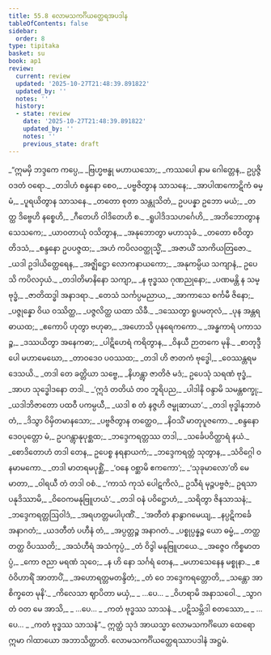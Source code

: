 ```yaml
---
title: 55.8 လောမသကင်္ဂိယတ္ထေရအပဒါန
tableOfContents: false
sidebar:
  order: 8
type: tipitaka
basket: su
book: ap1
review:
  current: review
  updated: '2025-10-27T21:48:39.891822'
  updated_by: ''
  notes: ''
  history:
  - state: review
    date: '2025-10-27T21:48:39.891822'
    updated_by: ''
    notes: ''
    previous_state: draft
---
```



<ReviewStatus review={frontmatter.review} showDetails={true} />

<HypothesisAnnotation frontmatter={frontmatter} />

<DynamicBreadcrumb />

<Division number="225" book="ap1" e="ch" v="20" p="415">

<Paragraph number="7573" type="verses" book="ap1">
_“ဣမမှိ ဘဒ္ဒကေ ကပ္ပေ,_  
_ဗြဟ္မဗန္ဓု မဟာယသော;_  
_ကဿပေါ နာမ ဂေါတ္တေန,_  
ဥပ္ပဇ္ဇိ ဝဒတံ ဝရော._  

</Paragraph>

</Division>
<Division number="226" book="ap1" e="ch" v="20" p="415">

<Paragraph number="7574" type="verses" book="ap1">
_တဒါဟံ စန္ဒနော စေဝ,_  
_ပဗ္ဗဇိတွာန သာသနေ;_  
_အာပါဏကောဋိကံ ဓမ္မံ,_  
_ပူရယိတွာန သာသနေ._  

</Paragraph>

</Division>
<Division number="227" book="ap1" e="ch" v="20" p="415">

<Paragraph number="7575" type="verses" book="ap1">
_တတော စုတာ သန္တုသိတံ,_  
ဥပပန္နာ ဥဘော မယံ;_  
_တတ္ထ ဒိဗ္ဗေဟိ နစ္စေဟိ,_  
_ဂီတေဟိ ဝါဒိတေဟိ စ._  

</Paragraph>

</Division>
<Division number="228" book="ap1" e="ch" v="20" p="415">

<Paragraph number="7576" type="verses" book="ap1">
_ရူပါဒိဒသဟင်္ဂေဟိ,_  
_အဘိဘောတွာန သေသကေ;_  
_ယာဝတာယုံ ဝသိတွာန,_  
_အနုဘောတွာ မဟာသုခံ._  

</Paragraph>

</Division>
<Division number="229" book="ap1" e="ch" v="20" p="415">

<Paragraph number="7577" type="verses" book="ap1">
_တတော စဝိတွာ တိဒသံ,_  
_စန္ဒနော ဥပပဇ္ဇထ;_  
_အဟံ ကပိလဝတ္ထုသ္မိံ,_  
_အဇာယိံ သာကိယတြဇော._  

</Paragraph>

</Division>
<Division number="230" book="ap1" e="ch" v="20" p="416">

<Paragraph number="7578" type="verses" book="ap1">
_ယဒါ ဥဒါယိတ္ထေရေန,_  
_အဇ္ဈိဋ္ဌော လောကနာယကော;_  
_အနုကမ္ပိယ သကျာနံ,_  
ဥပေသိ ကပိလဝှယံ._  

</Paragraph>

</Division>
<Division number="231" book="ap1" e="ch" v="20" p="416">

<Paragraph number="7579" type="verses" book="ap1">
_တဒါတိမာနိနော သကျာ,_  
_န ဗုဒ္ဓဿ ဂုဏညုနော;_  
_ပဏမန္တိ န သမ္ဗုဒ္ဓံ,_  
_ဇာတိထဒ္ဓါ အနာဒရာ._  

</Paragraph>

</Division>
<Division number="232" book="ap1" e="ch" v="20" p="416">

<Paragraph number="7580" type="verses" book="ap1">
_တေသံ သင်္ကပ္ပမညာယ,_  
_အာကာသေ စင်္ကမီ ဇိနော;_  
_ပဇ္ဇုန္နော ဝိယ ဝဿိတ္ထ,_  
_ပဇ္ဇလိတ္ထ ယထာ သိခီ._  

</Paragraph>

</Division>
<Division number="233" book="ap1" e="ch" v="20" p="416">

<Paragraph number="7581" type="verses" book="ap1">
_ဒဿေတွာ ရူပမတုလံ,_  
_ပုန အန္တရဓာယထ;_  
_ဧကောပိ ဟုတွာ ဗဟုဓာ,_  
_အဟောသိ ပုနရေကကော._  

</Paragraph>

</Division>
<Division number="234" book="ap1" e="ch" v="20" p="416">

<Paragraph number="7582" type="verses" book="ap1">
_အန္ဓကာရံ ပကာသဉ္စ,_  
_ဒဿယိတွာ အနေကဓာ;_  
_ပါဋိဟေရံ ကရိတွာန,_  
_ဝိနယီ ဉာတကေ မုနိ._  

</Paragraph>

</Division>
<Division number="235" book="ap1" e="ch" v="20" p="416">

<Paragraph number="7583" type="verses" book="ap1">
_စာတုဒ္ဒီပေါ မဟာမေဃော,_  
_တာဝဒေဝ ပဝဿထ;_  
_တဒါ ဟိ ဇာတကံ ဗုဒ္ဓေါ,_  
_ဝေဿန္တရမဒေသယိ._  

</Paragraph>

</Division>
<Division number="236" book="ap1" e="ch" v="20" p="416">

<Paragraph number="7584" type="verses" book="ap1">
_တဒါ တေ ခတ္တိယာ သဗ္ဗေ,_  
_နိဟန္တွာ ဇာတိဇံ မဒံ;_  
ဥပေသုံ သရဏံ ဗုဒ္ဓံ,_  
_အာဟ သုဒ္ဓေါဒနော တဒါ._  

</Paragraph>

</Division>
<Division number="237" book="ap1" e="ch" v="20" p="416">

<Paragraph number="7585" type="verses" book="ap1">
_‘ဣဒံ တတိယံ တဝ ဘူရိပည,_  
_ပါဒါနိ ဝန္ဒာမိ သမန္တစက္ခု;_  
_ယဒါဘိဇာတော ပထဝီ ပကမ္ပယီ,_  
_ယဒါ စ တံ နဇ္ဇဟိ ဇမ္ဗုဆာယာ’._  

</Paragraph>

</Division>
<Division number="238" book="ap1" e="ch" v="20" p="416">

<Paragraph number="7586" type="verses" book="ap1">
_တဒါ ဗုဒ္ဓါနုဘာဝံ တံ,_  
_ဒိသွာ ဝိမှိတမာနသော;_  
_ပဗ္ဗဇိတွာန တတ္ထေဝ,_  
_နိဝသိံ မာတုပူဇကော._  

</Paragraph>

</Division>
<Division number="239" book="ap1" e="ch" v="20" p="416">

<Paragraph number="7587" type="verses" book="ap1">
_စန္ဒနော ဒေဝပုတ္တော မံ,_  
ဥပဂန္တွာနုပုစ္ဆထ;_  
_ဘဒ္ဒေကရတ္တဿ တဒါ,_  
_သင်္ခေပဝိတ္ထာရံ နယံ._  

</Paragraph>

</Division>
<Division number="240" book="ap1" e="ch" v="20" p="416">

<Paragraph number="7588" type="verses" book="ap1">
_စောဒိတောဟံ တဒါ တေန,_  
ဥပေစ္စ နရနာယကံ;_  
_ဘဒ္ဒေကရတ္တံ သုတွာန,_  
_သံဝိဂ္ဂေါ ဝနမာမကော._  

</Paragraph>

</Division>
<Division number="241" book="ap1" e="ch" v="20" p="417">

<Paragraph number="7589" type="verses" book="ap1">
_တဒါ မာတရမပုစ္ဆိံ,_  
_‘ဝနေ ဝစ္ဆာမိ ဧကကော’;_  
_‘သုခုမာလော’တိ မေ မာတာ,_  
_ဝါရယီ တံ တဒါ ဝစံ._  

</Paragraph>

</Division>
<Division number="242" book="ap1" e="ch" v="20" p="417">

<Paragraph number="7590" book="ap1">
_‘ကာသံ ကုသံ ပေါဋကိလံ,_  
ဥသီရံ မုဉ္ဇပဗ္ဗဇံ;_  
ဥရသာ ပနုဒိဿာမိ,_  
_ဝိဝေကမနုဗြူဟယံ’._  

</Paragraph>

</Division>
<Division number="243" book="ap1" e="ch" v="20" p="417">

<Paragraph number="7591" type="verses" book="ap1">
_တဒါ ဝနံ ပဝိဋ္ဌောဟံ,_  
_သရိတွာ ဇိနသာသနံ;_  
_ဘဒ္ဒေကရတ္တဩဝါဒံ,_  
_အရဟတ္တမပါပုဏိံ._  

</Paragraph>

</Division>
<Division number="244" book="ap1" e="ch" v="20" p="417">

<Paragraph number="7592" type="verses" book="ap1">
_‘အတီတံ နာနွာဂမေယျ,_  
_နပ္ပဋိကင်္ခေ အနာဂတံ;_  
_ယဒတီတံ ပဟီနံ တံ,_  
_အပ္ပတ္တဉ္စ အနာဂတံ._  

</Paragraph>

</Division>
<Division number="245" book="ap1" e="ch" v="20" p="417">

<Paragraph number="7593" type="verses" book="ap1">
_ပစ္စုပ္ပန္နဉ္စ ယော ဓမ္မံ,_  
_တတ္ထ တတ္ထ ဝိပဿတိ;_  
_အသံဟီရံ အသံကုပ္ပံ,_  
_တံ ဝိဒွါ မနုဗြူဟယေ._  

</Paragraph>

</Division>
<Division number="246" book="ap1" e="ch" v="20" p="417">

<Paragraph number="7594" type="verses" book="ap1">
_အဇ္ဇေဝ ကိစ္စမာတပ္ပံ,_  
_ကော ဇညာ မရဏံ သုဝေ;_  
_န ဟိ နော သင်္ဂရံ တေန,_  
_မဟာသေနေန မစ္စုနာ._  

</Paragraph>

</Division>
<Division number="247" book="ap1" e="ch" v="20" p="417">

<Paragraph number="7595" type="verses" book="ap1">
_ဧဝံဝိဟာရိံ အာတာပိံ,_  
_အဟောရတ္တမတန္ဒိတံ;_  
_တံ ဝေ ဘဒ္ဒေကရတ္တောတိ,_  
_သန္တော အာစိက္ခတေ မုနိ’._  

</Paragraph>

</Division>
<Division number="248" book="ap1" e="ch" v="20" p="417">

<Paragraph number="7596" type="verses" book="ap1">
_ကိလေသာ ဈာပိတာ မယှံ,_  
_ …ပေ… _  
_ဝိဟရာမိ အနာသဝေါ._  

</Paragraph>

</Division>
<Division number="249" book="ap1" e="ch" v="20" p="417">

<Paragraph number="7597" type="verses" book="ap1">
_သွာဂတံ ဝတ မေ အာသိ,_  
_ …ပေ… _  
_ကတံ ဗုဒ္ဓဿ သာသနံ._  

</Paragraph>

</Division>
<Division number="250" book="ap1" e="ch" v="20" p="417">

<Paragraph number="7598" type="verses" book="ap1">
_ပဋိသမ္ဘိဒါ စတဿော,_  
_ …ပေ… _  
_ကတံ ဗုဒ္ဓဿ သာသနံ”._  

</Paragraph>

<Paragraph number="7599" book="ap1">
ဣတ္ထံ သုဒံ အာယသ္မာ လောမသကင်္ဂိယော ထေရော ဣမာ ဂါထာယော အဘာသိတ္ထာတိ.

</Paragraph>
</Division>

<Paragraph number="7600" type="center" book="ap1">
လောမသကင်္ဂိယတ္ထေရဿာပဒါနံ အဋ္ဌမံ.
</Paragraph>